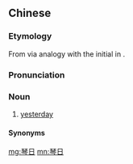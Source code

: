 ==Chinese==
{{zh-forms}}

===Etymology===
From {{zh-l|尋日|cam4 jat6}} via analogy with the initial in {{zh-l|今日|gam1 jat6}}.

===Pronunciation===
{{zh-pron
|c=kam4 jat6
|cat=n
}}

===Noun===
{{zh-noun}}

# {{lb|zh|Cantonese}} [[yesterday]]

====Synonyms====
{{zh-dial|昨天}}

[[mg:琴日]]
[[mn:琴日]]